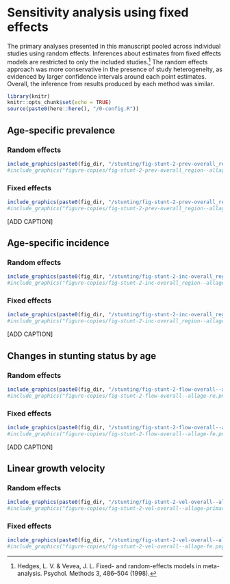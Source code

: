 # Sensitivity analysis using fixed effects {#fixed-effects}

The primary analyses presented in this manuscript pooled across individual studies using random effects. Inferences about estimates from fixed effects models are restricted to only the included studies.[^1] The random effects approach was more conservative in the presence of study heterogeneity, as evidenced by larger confidence intervals around each point estimates. Overall, the inference from results produced by each method was similar. 

```r
library(knitr)
knitr::opts_chunk$set(echo = TRUE)
source(paste0(here::here(), "/0-config.R"))
```

<!-- ##################################################################################### -->
## Age-specific prevalence

### Random effects
```r
include_graphics(paste0(fig_dir, "/stunting/fig-stunt-2-prev-overall_region--allage-primary.png"))
#include_graphics("figure-copies/fig-stunt-2-prev-overall_region--allage-primary.png")

```

### Fixed effects
```r
include_graphics(paste0(fig_dir, "/stunting/fig-stunt-2-prev-overall_region--allage-fe.png"))
#include_graphics("figure-copies/fig-stunt-2-prev-overall_region--allage-fe.png")
```

[ADD CAPTION]

<!-- ##################################################################################### -->
## Age-specific incidence

### Random effects
```r
include_graphics(paste0(fig_dir, "/stunting/fig-stunt-2-inc-overall_region--allage-primary.png"))
#include_graphics("figure-copies/fig-stunt-2-inc-overall_region--allage-primary.png")
```

### Fixed effects
```r
include_graphics(paste0(fig_dir, "/stunting/fig-stunt-2-inc-overall_region--allage-fe.png"))
#include_graphics("figure-copies/fig-stunt-2-inc-overall_region--allage-fe.png")

```

[ADD CAPTION]

<!-- ##################################################################################### -->
## Changes in stunting status by age

### Random effects
```r
include_graphics(paste0(fig_dir, "/stunting/fig-stunt-2-flow-overall--allage-re.png"))
#include_graphics("figure-copies/fig-stunt-2-flow-overall--allage-re.png")
```

### Fixed effects
```r
include_graphics(paste0(fig_dir, "/stunting/fig-stunt-2-flow-overall--allage-fe.png"))
#include_graphics("figure-copies/fig-stunt-2-flow-overall--allage-fe.png")
```

[ADD CAPTION] 


<!-- ##################################################################################### -->
## Linear growth velocity

### Random effects
```r
include_graphics(paste0(fig_dir, "/stunting/fig-stunt-2-vel-overall--allage-primary.png")) 
#include_graphics("figure-copies/fig-stunt-2-vel-overall--allage-primary.png")
``` 

### Fixed effects
```r
include_graphics(paste0(fig_dir, "/stunting/fig-stunt-2-vel-overall--allage-primary.png")) 
#include_graphics("figure-copies/fig-stunt-2-vel-overall--allage-fe.png")
``` 


[^1]: Hedges, L. V. & Vevea, J. L. Fixed- and random-effects models in meta-analysis. Psychol. Methods 3, 486–504 (1998).
